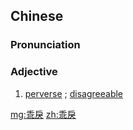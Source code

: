 ==Chinese==
{{zh-forms}}

===Pronunciation===
{{zh-pron
|m=guāilì
|c=gwaai1 leoi6,gwaai1 lai6
|cat=a
}}

===Adjective===
{{zh-adj}}

# [[perverse]] {{gloss|of behaviour}}; [[disagreeable]] {{gloss|of character}}

[[mg:乖戾]]
[[zh:乖戾]]